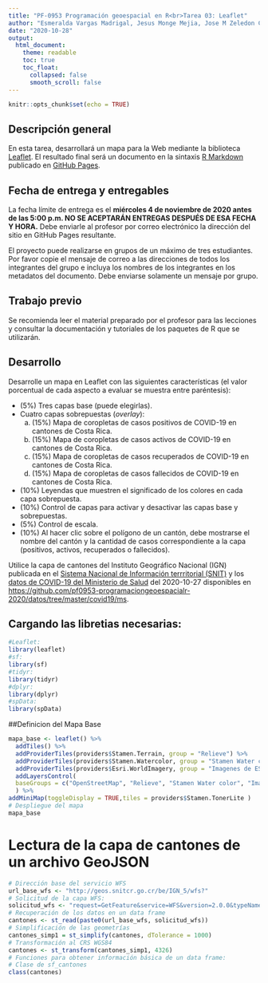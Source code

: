 ---
title: "PF-0953 Programación geoespacial en R<br>Tarea 03: Leaflet"
author: "Esmeralda Vargas Madrigal, Jesus Monge Mejia, Jose M Zeledon Calderon"
date: "2020-10-28"
output:
  html_document:
    theme: readable    
    toc: true
    toc_float:
      collapsed: false
      smooth_scroll: false  
---

```{r setup, include=FALSE}
knitr::opts_chunk$set(echo = TRUE)
```

## Descripción general
En esta tarea, desarrollará un mapa para la Web mediante la biblioteca [Leaflet](https://rstudio.github.io/leaflet/). El resultado final será un documento en la sintaxis [R Markdown](https://rmarkdown.rstudio.com/) publicado en [GitHub Pages](https://pages.github.com/).

## Fecha de entrega y entregables
La fecha límite de entrega es el **miércoles 4 de noviembre de 2020 antes de las 5:00 p.m. NO SE ACEPTARÁN ENTREGAS DESPUÉS DE ESA FECHA Y HORA.** Debe enviarle al profesor por correo electrónico la dirección del sitio en GitHub Pages resultante.

El proyecto puede realizarse en grupos de un máximo de tres estudiantes. Por favor copie el mensaje de correo a las direcciones de todos los integrantes del grupo e incluya los nombres de los integrantes en los metadatos del documento. Debe enviarse solamente un mensaje por grupo.

## Trabajo previo
Se recomienda leer el material preparado por el profesor para las lecciones y consultar la documentación y tutoriales de los paquetes de R que se utilizarán.

## Desarrollo
Desarrolle un mapa en Leaflet con las siguientes características (el valor porcentual de cada aspecto a evaluar se muestra entre paréntesis):

- (5%) Tres capas base (puede elegirlas).
- Cuatro capas sobrepuestas (*overlay*):
    a. (15%) Mapa de coropletas de casos positivos de COVID-19 en cantones de Costa Rica.
    b. (15%) Mapa de coropletas de casos activos de COVID-19 en cantones de Costa Rica.
    c. (15%) Mapa de coropletas de casos recuperados de COVID-19 en cantones de Costa Rica.
    d. (15%) Mapa de coropletas de casos fallecidos de COVID-19 en cantones de Costa Rica.
- (10%) Leyendas que muestren el significado de los colores en cada capa sobrepuesta.
- (10%) Control de capas para activar y desactivar las capas base y sobrepuestas.
- (5%) Control de escala.
- (10%) Al hacer clic sobre el polígono de un cantón, debe mostrarse el nombre del cantón y la cantidad de casos correspondiente a la capa (positivos, activos, recuperados o fallecidos).

Utilice la capa de cantones del Instituto Geográfico Nacional (IGN) publicada en el [Sistema Nacional de Información terrritorial (SNIT)](https://www.snitcr.go.cr/) y los [datos de COVID-19 del Ministerio de Salud](http://geovision.uned.ac.cr/oges/) del 2020-10-27 disponibles en [https://github.com/pf0953-programaciongeoespacialr-2020/datos/tree/master/covid19/ms](https://github.com/pf0953-programaciongeoespacialr-2020/datos/tree/master/covid19/ms).

## Cargando las libretias necesarias:
```{r}
#Leaflet: 
library(leaflet)
#sf: 
library(sf)
#tidyr: 
library(tidyr)
#dplyr: 
library(dplyr)
#spData: 
library(spData)
```

##Definicion del Mapa Base
```{r}
mapa_base <- leaflet() %>%
  addTiles() %>%
  addProviderTiles(providers$Stamen.Terrain, group = "Relieve") %>%
  addProviderTiles(providers$Stamen.Watercolor, group = "Stamen Water color") %>%
  addProviderTiles(providers$Esri.WorldImagery, group = "Imagenes de ESRI") %>%
  addLayersControl(
  baseGroups = c("OpenStreetMap", "Relieve", "Stamen Water color", "Imagenes de ESRI")
  ) %>%
addMiniMap(toggleDisplay = TRUE,tiles = providers$Stamen.TonerLite )
# Despliegue del mapa
mapa_base
```
# Lectura de la capa de cantones de un archivo GeoJSON
```{r}
# Dirección base del servicio WFS
url_base_wfs <- "http://geos.snitcr.go.cr/be/IGN_5/wfs?"
# Solicitud de la capa WFS:
solicitud_wfs <- "request=GetFeature&service=WFS&version=2.0.0&typeName=IGN_5:limitecantonal_5k&outputFormat=application/json"
# Recuperación de los datos en un data frame
cantones <- st_read(paste0(url_base_wfs, solicitud_wfs))
# Simplificación de las geometrías
cantones_simp1 = st_simplify(cantones, dTolerance = 1000)
# Transformación al CRS WGS84
cantones <- st_transform(cantones_simp1, 4326)
# Funciones para obtener información básica de un data frame:
# Clase de sf_cantones
class(cantones)

```






